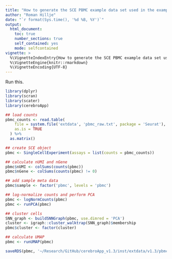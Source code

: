 ```yaml
---
title: "How to generate the SCE PBMC example data set used in the examples parts of cerebroApp function"
author: "Roman Hillje"
date: "`r format(Sys.time(), '%d %B, %Y')`"
output:
  html_document:
    toc: true
    number_sections: true
    self_contained: yes
    mode: selfcontained
vignette: >
  %\VignetteIndexEntry{How to generate the SCE PBMC example data set used in the examples parts of cerebroApp function}
  %\VignetteEngine{knitr::rmarkdown}
  %\VignetteEncoding{UTF-8}
---
```


Run this.

```r
library(dplyr)
library(scran)
library(scater)
library(cerebroApp)

## load counts
pbmc_counts <- read.table(
    file = system.file('extdata', 'pbmc_raw.txt', package = 'Seurat'),
    as.is = TRUE
  ) %>%
  as.matrix()

## create SCE object
pbmc <- SingleCellExperiment(assays = list(counts = pbmc_counts))

## calculate nUMI and nGene
pbmc$nUMI <- colSums(counts(pbmc))
pbmc$nGene <- colSums(counts(pbmc) != 0)

## add sample meta data
pbmc$sample <- factor('pbmc', levels = 'pbmc')

## log-normalize counts and perform PCA
pbmc <- logNormCounts(pbmc)
pbmc <- runPCA(pbmc)

## cluster cells
SNN_graph <- buildSNNGraph(pbmc, use.dimred = 'PCA')
cluster <- igraph::cluster_walktrap(SNN_graph)$membership
pbmc$cluster <- factor(cluster)

## calculate UMAP
pbmc <- runUMAP(pbmc)

saveRDS(pbmc, '~/Research/GitHub/cerebroApp_v1.3/inst/extdata/v1.3/pbmc_SCE.rds')
```
